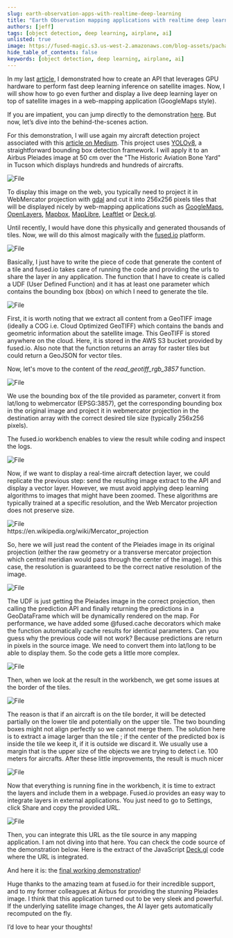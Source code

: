 ```yaml
---
slug: earth-observation-apps-with-realtime-deep-learning
title: "Earth Observation mapping applications with realtime deep learning layers"
authors: [jeff]
tags: [object detection, deep learning, airplane, ai]
unlisted: true
image: https://fused-magic.s3.us-west-2.amazonaws.com/blog-assets/pachama_app.png
hide_table_of_contents: false
keywords: [object detection, deep learning, airplane, ai]
---
```



In my last [article](https://www.linkedin.com/pulse/create-fast-api-inference-endpoint-deep-learning-jeff-faudi--fbhsc/?trackingId=P0%2F%2FPN8SQA6%2B5T7myTR7Xw%3D%3D), I demonstrated how to create an API that leverages GPU hardware to perform fast deep learning inference on satellite images. Now, I will show how to go even further and display a live deep learning layer on top of satellite images in a web-mapping application (GoogleMaps style).


If you are impatient, you can jump directly to the demonstration [here](https://fused.deepl.earth/). But now, let’s dive into the behind-the-scenes action.

For this demonstration, I will use again my aircraft detection project associated with this [article on Medium](https://medium.com/artificialis/is-yolov8-suitable-for-satellite-imagery-d9a2659a50ab). This project uses [YOLOv8](https://www.ultralytics.com/), a straightforward bounding box detection framework. I will apply it to an Airbus Pleiades image at 50 cm over the "The Historic Aviation Bone Yard" in Tucson which displays hundreds and hundreds of aircrafts.


<div style={{textAlign: 'center'}}>
<img src={ImageTucson} alt="File" style={{}} />
</div>

To display this image on the web, you typically need to project it in WebMercator projection with [gdal](https://gdal.org/index.html) and cut it into 256x256 pixels tiles that will be displayed nicely by web-mapping applications such as [GoogleMaps](https://developers.google.com/maps), [OpenLayers](https://openlayers.org/), [Mapbox](https://docs.mapbox.com/mapbox-gl-js/guides), [MapLibre](https://maplibre.org/maplibre-gl-js/docs/), [Leaftlet](https://leafletjs.com/) or [Deck.gl](https://deck.gl/).

Until recently, I would have done this physically and generated thousands of tiles. Now, we will do this almost magically with the [fused.io](http://fused.io/) platform.



<div style={{textAlign: 'center'}}>
<img src={ImageHomepage} alt="File" style={{}} />
</div>

Basically, I just have to write the piece of code that generate the content of a tile and fused.io takes care of running the code and providing the urls to share the layer in any application. The function that I have to create is called a UDF (User Defined Function) and it has at least one parameter which contains the bounding box (bbox) on which I need to generate the tile.


<div style={{textAlign: 'center'}}>
<img src={ImageUdf1} alt="File" style={{}} />
</div>

First, it is worth noting that we extract all content from a GeoTIFF image (ideally a COG i.e. Cloud Optimized GeoTIFF) which contains the bands and geometric information about the satellite image. This GeoTIFF is stored anywhere on the cloud. Here, it is stored in the AWS S3 bucket provided by fused.io. Also note that the function returns an array for raster tiles but could return a GeoJSON for vector tiles.

Now, let's move to the content of the _read_geotiff_rgb_3857_ function.


<div style={{textAlign: 'center'}}>
<img src={ImageUdf2} alt="File" style={{}} />
</div>

We use the bounding box of the tile provided as parameter, convert it from lat/long to webmercator (EPSG:3857), get the corresponding bounding box in the original image and project it in webmercator projection in the destination array with the correct desired tile size (typically 256x256 pixels).

The fused.io workbench enables to view the result while coding and inspect the logs.



<div style={{textAlign: 'center'}}>
<img src={ImageWTucson} alt="File" style={{}} />
</div>

Now, if we want to display a real-time aircraft detection layer, we could replicate the previous step: send the resulting image extract to the API and display a vector layer. However, we must avoid applying deep learning algorithms to images that might have been zoomed. These algorithms are typically trained at a specific resolution, and the Web Mercator projection does not preserve size.


<div style={{textAlign: 'center'}}>
<img src={ImageWprojection} alt="File" style={{}} />
</div>
https://en.wikipedia.org/wiki/Mercator_projection


So, here we will just read the content of the Pleiades image in its original projection (either the raw geometry or a transverse mercator projection which central meridian would pass through the center of the image). In this case, the resolution is guaranteed to be the correct native resolution of the image.


<div style={{textAlign: 'center'}}>
<img src={ImageUdf3} alt="File" style={{}} />
</div>


The UDF is just getting the Pleiades image in the correct projection, then calling the prediction API and finally returning the predictions in a GeoDataFrame which will be dynamically rendered on the map. For performance, we have added some @fused.cache decorators which make the function automatically cache results for identical parameters.
Can you guess why the previous code will not work? Because predictions are return in pixels in the source image. We need to convert them into lat/long to be able to display them. So the code gets a little more complex.


<div style={{textAlign: 'center'}}>
<img src={ImageUdf4} alt="File" style={{}} />
</div>


Then, when we look at the result in the workbench, we get some issues at the border of the tiles.


<div style={{textAlign: 'center'}}>
<img src={ImagePredicTileffect} alt="File" style={{}} />
</div>


The reason is that if an aircraft is on the tile border, it will be detected partially on the lower tile and potentially on the upper tile. The two bounding boxes might not align perfectly so we cannot merge them. The solution here is to extract a image larger than the tile ; if the center of the predicted box is inside the tile we keep it, if it is outside we discard it. We usually use a margin that is the upper size of the objects we are trying to detect i.e. 100 meters for aircrafts. After these little improvements, the result is much nicer


<div style={{textAlign: 'center'}}>
<img src={ImagePredicTileFix} alt="File" style={{}} />
</div>

Now that everything is running fine in the workbench, it is time to extract the layers and include them in a webpage. Fused.io provides an easy way to integrate layers in external applications. You just need to go to Settings, click Share and copy the provided URL.



<div style={{textAlign: 'center'}}>
<img src={ImageDeckGL} alt="File" style={{}} />
</div>


Then, you can integrate this URL as the tile source in any mapping application. I am not diving into that here. You can check the code source of the demonstration below. Here is the extract of the JavaScript [Deck.gl](http://deck.gl/) code where the URL is integrated.

And here it is: the [final working demonstration](https://fused.deepl.earth/)!

Huge thanks to the amazing team at fused.io for their incredible support, and to my former colleagues at Airbus for providing the stunning Pleiades image. I think that this application turned out to be very sleek and powerful. If the underlying satellite image changes, the AI layer gets automatically recomputed on the fly.

I’d love to hear your thoughts!
